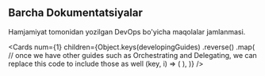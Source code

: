 
## Barcha Dokumentatsiyalar

Hamjamiyat tomonidan yozilgan DevOps bo'yicha maqolalar jamlanmasi.

<Cards
  num={1}
  children={Object.keys(developingGuides)
    .reverse()
    .map(
      // once we have other guides such as Orchestrating and Delegating, we can replace this code to include those as well
      (key, i) => (
        <Card
          key={i}
          title={developingGuides[key].longTitle}
          level={developingGuides[key].level}
          category={developingGuides[key].category}
          author={developingGuides[key].author}
          createdAt={developingGuides[key].createdAt}
          minutesRead={developingGuides[key].minutesRead}
          href={developingGuides[key].href}
        />
      ),
    )}
/>

